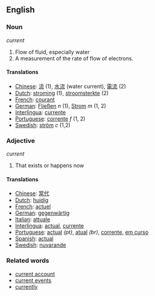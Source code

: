 == English ==

=== Noun ===

''current''
# Flow of fluid, especially water
# A measurement of the rate of flow of electrons.

==== Translations ====
*[[Chinese]]: [[流]] (1), [[水流]] (water current), [[電流]] (2)
*[[Dutch]]: [[stroming]] (1), [[stroomsterkte]] (2)
*[[French]]: [[courant]]
*[[German]]: [[Fließen]] ''n'' (1), [[Strom]] ''m'' (1, 2)
*[[Interlingua]]: [[currente]]
*[[Portuguese]]: [[corrente]] ''f'' (1, 2)
*[[Swedish]]: [[ström]] ''c'' (1,2)

=== Adjective ===

''current''
# That exists or happens now

==== Translations ====
*[[Chinese]]: [[當代]]
*[[Dutch]]: [[huidig]]
*[[French]]: [[actuel]]
*[[German]]: [[gegenwärtig]]
*[[Italian]]: [[attuale]]
*[[Interlingua]]: [[actual]], [[currente]]
*[[Portuguese]]: [[actual]] ''(pt)'', [[atual]] ''(br)'', [[corrente]], [[em curso]]
*[[Spanish]]: [[actual]]
*[[Swedish]]: [[nuvarande]]

=== Related words ===

*[[current account]]
*[[current events]]
*[[currently]]